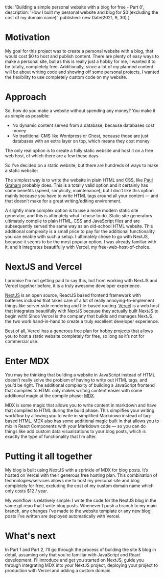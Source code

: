 
  title: 'Building a simple personal website with a blog for free - Part 0',
  description: 'How I built my personal website and blog for $0 (excluding the cost of my domain name)',
  published: new Date(2021, 9, 30)
}


# Motivation
My goal for this project was to create a personal website with a blog, that would cost $0 to host and publish content. There are plenty of easy ways to make a personal site, but as this is really just a hobby for me, I wanted it to be totally, completely free. Additionally, since a lot of my planned content will be about writing code and showing off some personal projects, I wanted the flexibility to use completely custom code on my website.

# Approach
So, how do you make a website without spending any money? You make it as simple as possible:
- No dynamic content served from a database, because databases cost money
- No traditional CMS like Wordpress or Ghost, because those are just databases with an extra layer on top, which means they cost money

The only real option is to create a fully static website and host it on a free web host, of which there are a few these days.

So I’ve decided on a static website, but there are hundreds of ways to make a static website:

The simplest way is to write the website in plain HTML and CSS, like [Paul Graham](http://paulgraham.com/) probably does. This is a totally valid option and it certainly has some benefits (speed, simplicity, maintenance), but I don’t like this option mainly because you have to write HTML tags around all your content — and that doesn’t make for a great writing/editing environment.

A slightly more complex option is to use a more modern static site generator, and this is ultimately what I chose to do. Static site generators ultimately compile to plain HTML, CSS and JavaScript files and are subsequently served the same way as an old-school HTML website. This additional complexity is a small price to pay for the additional functionality you can enable with such a setup. I ultimately chose to go with NextJS, because it seems to be the most popular option, I was already familiar with it, and it integrates beautifully with Vercel, my free-web-host-of-choice.

# NextJS and Vercel
I promise I'm not getting paid to say this, but from working with NextJS and Vercel together before, it is a truly awesome developer experience.

[NextJS](https://nextjs.org/) is an open source, ReactJS based frontend framework with batteries included that takes care of a lot of really annoying-to-implement things like server side rendering and file-based routing. [Vercel](https://vercel.com) is a web host that integrates beautifully with NextJS because they actually built NextJS to begin with! Since Vercel is the company that builds and manages NextJS, the two work hand-in-hand to create a truly excellent developer experience.

Best of all, Vercel has a [generous free plan](https://vercel.com/pricing) for hobby projects that allows you to host a static website completely for free, so long as it’s not for commercial use. 

# Enter MDX
You may be thinking that building a website in JavaScript instead of HTML doesn’t really solve the problem of having to write out HTML tags, and you’d be right. The additional complexity of building a JavaScript frontend that compiles to HTML only makes writing content easier with some additional magic at the compile phase: [MDX](https://mdxjs.com/).

MDX is some magic that allows you to write content in markdown and have that compiled to HTML during the build phase. This simplifies your writing workflow by allowing you to write in simplified Markdown instead of tag-based HTML. MDX also has some additional magic built in that allows you to mix in React Components with your Markdown code — so you can do things like add custom data visualizations to your blog posts, which is exactly the type of functionality that I’m after.

# Putting it all together
My blog is built using NextJS with a sprinkle of MDX for blog posts. It’s hosted on Vercel with their generous free hosting plan. This combination of technologies/services allows me to host my personal site and blog completely for free, excluding the cost of my custom domain name which only costs $12 / year. 

My workflow is relatively simple: I write the code for the NextJS blog in the same git repo that I write blog posts. Whenever I push a branch to my main branch, any changes I've made to the website template or any new blog posts I've written are deployed automatically with Vercel.

# What's next
In Part 1 and Part 2, I'll go through the process of building the site & blog in detail, assuming only that you're familiar with JavaScript and React development. I'll introduce and get you started on NextJS, guide you through integrating MDX into your NextJS project, deploying your project to production with Vercel and adding a custom domain.